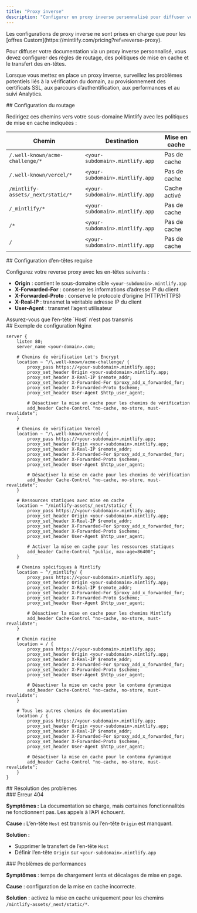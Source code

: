 ```yaml
---
title: "Proxy inverse"
description: "Configurer un proxy inverse personnalisé pour diffuser votre documentation"
---
```


<Note>
  Les configurations de proxy inverse ne sont prises en charge que pour les [offres Custom](https://mintlify.com/pricing?ref=reverse-proxy).
</Note>

Pour diffuser votre documentation via un proxy inverse personnalisé, vous devez configurer des règles de routage, des politiques de mise en cache et le transfert des en-têtes.

Lorsque vous mettez en place un proxy inverse, surveillez les problèmes potentiels liés à la vérification du domain, au provisionnement des certificats SSL, aux parcours d’authentification, aux performances et au suivi Analytics.

<div id="routing-configuration">
  ## Configuration du routage
</div>

Redirigez ces chemins vers votre sous-domaine Mintlify avec les politiques de mise en cache indiquées :

| Chemin | Destination | Mise en cache |
|------|-------------|---------|
| `/.well-known/acme-challenge/*` | `<your-subdomain>.mintlify.app` | Pas de cache |
| `/.well-known/vercel/*` | `<your-subdomain>.mintlify.app` | Pas de cache |
| `/mintlify-assets/_next/static/*` | `<your-subdomain>.mintlify.app` | Cache activé |
| `/_mintlify/*` | `<your-subdomain>.mintlify.app` | Pas de cache |
| `/*` | `<your-subdomain>.mintlify.app` | Pas de cache |
| `/` | `<your-subdomain>.mintlify.app` | Pas de cache |

<div id="required-header-configuration">
  ## Configuration d’en-têtes requise
</div>

Configurez votre reverse proxy avec les en-têtes suivants :

- **Origin** : contient le sous-domaine cible `<your-subdomain>.mintlify.app`
- **X-Forwarded-For** : conserve les informations d’adresse IP du client
- **X-Forwarded-Proto** : conserve le protocole d’origine (HTTP/HTTPS)
- **X-Real-IP** : transmet la véritable adresse IP du client
- **User-Agent** : transmet l’agent utilisateur

<Warning>
  Assurez-vous que l’en-tête `Host` n’est pas transmis
</Warning>

<div id="example-nginx-configuration">
  ## Exemple de configuration Nginx
</div>

```nginx
server {
    listen 80;
    server_name <your-domain>.com;

    # Chemins de vérification Let's Encrypt
    location ~ ^/\.well-known/acme-challenge/ {
        proxy_pass https://<your-subdomain>.mintlify.app;
        proxy_set_header Origin <your-subdomain>.mintlify.app;
        proxy_set_header X-Real-IP $remote_addr;
        proxy_set_header X-Forwarded-For $proxy_add_x_forwarded_for;
        proxy_set_header X-Forwarded-Proto $scheme;
        proxy_set_header User-Agent $http_user_agent;

        # Désactiver la mise en cache pour les chemins de vérification
        add_header Cache-Control "no-cache, no-store, must-revalidate";
    }

    # Chemins de vérification Vercel
    location ~ ^/\.well-known/vercel/ {
        proxy_pass https://<your-subdomain>.mintlify.app;
        proxy_set_header Origin <your-subdomain>.mintlify.app;
        proxy_set_header X-Real-IP $remote_addr;
        proxy_set_header X-Forwarded-For $proxy_add_x_forwarded_for;
        proxy_set_header X-Forwarded-Proto $scheme;
        proxy_set_header User-Agent $http_user_agent;

        # Désactiver la mise en cache pour les chemins de vérification
        add_header Cache-Control "no-cache, no-store, must-revalidate";
    }

    # Ressources statiques avec mise en cache
    location ~ ^/mintlify-assets/_next/static/ {
        proxy_pass https://<your-subdomain>.mintlify.app;
        proxy_set_header Origin <your-subdomain>.mintlify.app;
        proxy_set_header X-Real-IP $remote_addr;
        proxy_set_header X-Forwarded-For $proxy_add_x_forwarded_for;
        proxy_set_header X-Forwarded-Proto $scheme;
        proxy_set_header User-Agent $http_user_agent;

        # Activer la mise en cache pour les ressources statiques
        add_header Cache-Control "public, max-age=86400";
    }

    # Chemins spécifiques à Mintlify
    location ~ ^/_mintlify/ {
        proxy_pass https://<your-subdomain>.mintlify.app;
        proxy_set_header Origin <your-subdomain>.mintlify.app;
        proxy_set_header X-Real-IP $remote_addr;
        proxy_set_header X-Forwarded-For $proxy_add_x_forwarded_for;
        proxy_set_header X-Forwarded-Proto $scheme;
        proxy_set_header User-Agent $http_user_agent;

        # Désactiver la mise en cache pour les chemins Mintlify
        add_header Cache-Control "no-cache, no-store, must-revalidate";
    }

    # Chemin racine
    location = / {
        proxy_pass https://<your-subdomain>.mintlify.app;
        proxy_set_header Origin <your-subdomain>.mintlify.app;
        proxy_set_header X-Real-IP $remote_addr;
        proxy_set_header X-Forwarded-For $proxy_add_x_forwarded_for;
        proxy_set_header X-Forwarded-Proto $scheme;
        proxy_set_header User-Agent $http_user_agent;

        # Désactiver la mise en cache pour le contenu dynamique
        add_header Cache-Control "no-cache, no-store, must-revalidate";
    }

    # Tous les autres chemins de documentation
    location / {
        proxy_pass https://<your-subdomain>.mintlify.app;
        proxy_set_header Origin <your-subdomain>.mintlify.app;
        proxy_set_header X-Real-IP $remote_addr;
        proxy_set_header X-Forwarded-For $proxy_add_x_forwarded_for;
        proxy_set_header X-Forwarded-Proto $scheme;
        proxy_set_header User-Agent $http_user_agent;

        # Désactiver la mise en cache pour le contenu dynamique
        add_header Cache-Control "no-cache, no-store, must-revalidate";
    }
}
```


<div id="troubleshooting">
  ## Résolution des problèmes
</div>

<div id="404-error">
  ### Erreur 404
</div>

**Symptômes :** La documentation se charge, mais certaines fonctionnalités ne fonctionnent pas. Les appels à l’API échouent.

**Cause :** L’en-tête `Host` est transmis ou l’en-tête `Origin` est manquant.

**Solution :**

- Supprimer le transfert de l’en-tête `Host`
- Définir l’en-tête `Origin` sur `<your-subdomain>.mintlify.app`

<div id="performance-issues">
  ### Problèmes de performances
</div>

**Symptômes** : temps de chargement lents et décalages de mise en page.

**Cause** : configuration de la mise en cache incorrecte.

**Solution** : activez la mise en cache uniquement pour les chemins `/mintlify-assets/_next/static/*`.